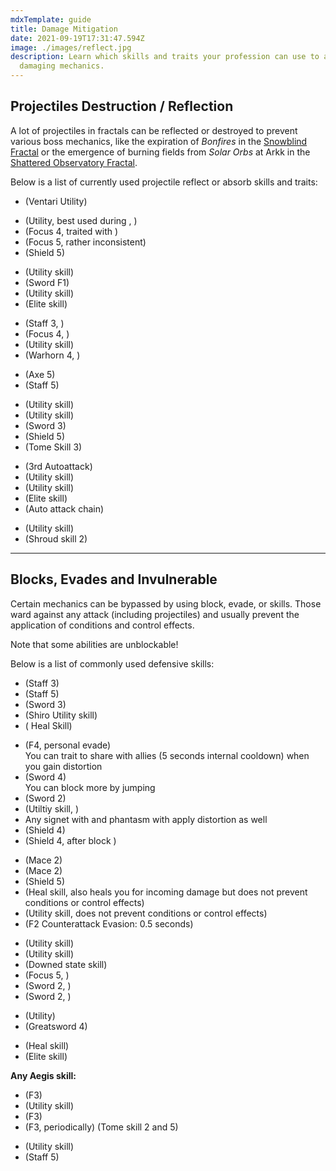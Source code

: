 ```yaml
---
mdxTemplate: guide
title: Damage Mitigation
date: 2021-09-19T17:31:47.594Z
image: ./images/reflect.jpg
description: Learn which skills and traits your profession can use to avoid
  damaging mechanics.
---
```


## Projectiles Destruction / Reflection

A lot of projectiles in fractals can be reflected or destroyed to prevent various boss mechanics, like the expiration of _Bonfires_ in the [Snowblind Fractal](fractals/snowblind) or the emergence of burning fields from _Solar Orbs_ at Arkk in the [Shattered Observatory Fractal](/fractals/shattered-observatory).

Below is a list of currently used projectile reflect or absorb skills and traits:

<Grid>
<GridItem sm="4">
<Card specialization="Revenant">

- <Skill name="Protective Solace"/> <Specialization name="Revenant" disableText/> (Ventari Utility)

</Card>
</GridItem>

<GridItem sm="4">
<Card specialization="Mesmer">

- <Skill id="10302"/> <Specialization name="Mesmer" disableText/> (Utility, best used during <Skill id="29830" disableText/>, <Specialization name="Chronomancer" disableText/>)
- <Skill id="10186"/> <Specialization name="Mesmer" disableText/> (Focus 4, traited with <Trait id="751" disableText/>)
- <Skill id="10282"/> <Specialization name="Mesmer" disableText/> (Focus 5, rather inconsistent)
- <Skill id="30643"/> <Specialization name="Chronomancer" disableText/> (Shield 5)

</Card>
</GridItem>

<GridItem sm="4">
<Card specialization="Warrior">

- <Skill id="30074"/> <Specialization name="Berserker" disableText/> (Utility skill)
- <Skill id="30682"/> <Specialization name="Berserker" disableText/> (Sword F1)
- <Skill name="Bladestorm"/> <Specialization name="Spellbreaker" disableText/> (Utility skill)
- <Skill id="45333"/> <Specialization name="Spellbreaker" disableText/> (Elite skill)

</Card>
</GridItem>

<GridItem sm="4">
<Card specialization="Elementalist">

- <Skill id="5685"/> <Specialization name="Elementalist" disableText/> (Staff 3, <Skill id="5495" disableText/>)
- <Skill id="5530"/> <Specialization name="Elementalist" disableText/> (Focus 4, <Skill id="5494" disableText/>)
- <Skill id="30432"/> <Specialization name="Tempest" disableText/> (Utility skill)
- <Skill id="29453"/> <Specialization name="Tempest" disableText/> (Warhorn 4, <Skill id="5495" disableText/>)

</Card>
</GridItem>

<GridItem sm="4">
<Card specialization="Ranger">

- <Skill id="12639"/> <Specialization name="Ranger" disableText/> (Axe 5)
- <Skill id="31496"/> <Specialization name="Druid" disableText/> (Staff 5)

</Card>
</GridItem>

<GridItem sm="4">
<Card specialization="Guardian">

- <Skill id="9251"/> <Specialization name="Guardian" disableText/> (Utility skill)
- <Skill id="41571"/> <Specialization name="Guardian" disableText/> (Utility skill)
- <Skill id="9107"/> <Specialization name="Guardian" disableText/> (Sword 3)
- <Skill id="9091"/> <Specialization name="Guardian" disableText/> (Shield 5)
- <Skill id="42259"/> <Specialization name="Firebrand" disableText/> (Tome Skill 3)

</Card>
</GridItem>

<GridItem sm="4">
<Card specialization="Thief">

- <Skill name="Punishing Strikes"/> <Specialization name="Thief" disableText/> (3rd Autoattack)
- <Skill id="13065"/> <Specialization name="Thief" disableText/> (Utility skill)
- <Skill id="13056"/> <Specialization name="Thief" disableText/> (Utility skill)
- <Skill name="Dagger Storm"/> <Specialization name="Thief" disableText/> (Elite skill)
- <Skill id="30434"/> <Specialization name="Daredevil" disableText/> (Auto attack chain)

</Card>
</GridItem>

<GridItem sm="4">
<Card specialization="Necromancer">

- <Skill name="Corrosive Poison Cloud"/> <Specialization name="Necromancer" disableText/> (Utility skill)
- <Skill name="Deaths Charge"/> <Specialization name="Reaper" disableText/> (Shroud skill 2)

</Card>
</GridItem>
</Grid>

---

## Blocks, Evades and Invulnerable

Certain mechanics can be bypassed by using block, evade, <Effect name="Invulnerability"/> or <Boon name="Aegis"/> skills. Those ward against any attack (including projectiles) and usually prevent the application of conditions and control effects.

<Warning>

Note that some abilities are unblockable!
</Warning>

Below is a list of commonly used defensive skills:

<Grid>
<GridItem sm="4">
<Card specialization="Revenant">

- <Skill name="Warding Rift"/> <Specialization name="Revenant" disableText/> (Staff 3)
- <Skill name="Surge of the Mists"/> <Specialization name="Revenant" disableText/> (Staff 5)
- <Skill name="Unrelenting Assault"/> <Specialization name="Revenant" disableText/> (Sword 3)
- <Skill name="Riposting Shadows"/> <Specialization name="Revenant" disableText/> (Shiro Utility skill)
- <Skill name="Infuse Light"/> <Specialization name="Herald" disableText/> (<Specialization name="Herald"/> Heal Skill)

</Card>
</GridItem>

<GridItem sm="4">
<Card specialization="Mesmer">

- <Skill id="10192"/> <Specialization name="Mesmer" disableText/> (F4, personal evade) <br/>
  You can trait <Trait id="1852"/> to share <Boon name="Aegis" disableText/> with allies (5 seconds internal cooldown) when you gain distortion
- <Skill id="10280"/> <Specialization name="Mesmer" disableText/> (Sword 4) <br/>
  You can block more by jumping
- <Skill id="10334"/> <Specialization name="Mesmer" disableText/> (Sword 2)
- <Skill id="29526"/> <Specialization name="Chronomancer" disableText/> (Utiltiy skill, <Boon name="Aegis" disableText/>)
- Any signet with <Trait id="713"/> and phantasm with <Trait id="1866" disableText/> apply distortion as well
- <Skill id="30769"/> <Specialization name="Chronomancer" disableText/> (Shield 4)
- <Skill id="29649"/> <Specialization name="Chronomancer" disableText/> (Shield 4, after block )

</Card>
</GridItem>

<GridItem sm="4">
<Card specialization="Warrior">

- <Skill name="Whirlwind Attack"/> <Specialization name="Warrior" disableText/> (Mace 2)
- <Skill id="14507"/> <Specialization name="Warrior" disableText/> (Mace 2)
- <Skill id="14362"/> <Specialization name="Warrior" disableText/> (Shield 5)
- <Skill id="21815"/> <Specialization name="Warrior" disableText/> (Heal skill, also heals you for incoming damage but does not prevent conditions or control effects)
- <Skill id="14392"/> <Specialization name="Warrior" disableText/> (Utility skill, does not prevent conditions or control effects)
- <Skill id="44165"/> <Specialization name="Spellbreaker" disableText/> (F2 Counterattack Evasion: 0.5 seconds)

</Card>
</GridItem>

<GridItem sm="4">
<Card specialization="Elementalist">

- <Skill id="5641"/> <Specialization name="Elementalist" disableText/> (Utility skill)
- <Skill id="5554"/> <Specialization name="Elementalist" disableText/> (Utility skill)
- <Skill id="5564"/> <Specialization name="Elementalist" disableText/> (Downed state skill)
- <Skill id="5521"/> <Specialization name="Elementalist" disableText/> (Focus 5, <Skill id="5495" disableText/>)
- <Skill name="Riptide" profession="elementalist"/> <Specialization name="Weaver" disableText/> (Sword 2, <Skill name="Water Attunement" profession="elementalist" disableText/>)
- <Skill name="Earthen Vortex" profession="elementalist"/> <Specialization name="Weaver" disableText/> (Sword 2, <Skill name="Earth Attunement" profession="elementalist" disableText/>)

</Card>
</GridItem>

<GridItem sm="4">
<Card specialization="Ranger">

- <Skill name="Signet of Stone" profession="Ranger"/> <Specialization name="Ranger" disableText/> (Utility)
- <Skill name="Counterattack"/> <Specialization name="Ranger" disableText/> (Greatsword 4)

</Card>
</GridItem>

<GridItem sm="4">
<Card specialization="Guardian">

- <Skill id="9102"/> <Specialization name="Guardian" disableText/> (Heal skill)
- <Skill id="9154"/> <Specialization name="Guardian" disableText/> (Elite skill)

**Any Aegis skill:**

- <Skill id="9118"/> <Specialization name="Guardian" disableText/> (F3)
- <Skill id="9084"/> <Specialization name="Guardian" disableText/> (Utility skill)
- <Skill id="30029"/> <Specialization name="Dragonhunter" disableText/> (F3)
- <Skill id="42259"/> <Specialization name="Firebrand" disableText/> (F3, periodically) (Tome skill 2 and 5)

</Card>
</GridItem>

<GridItem sm="4">
<Card specialization="Thief">

- <Skill id="30661"/> <Specialization name="Daredevil" disableText/> (Utility skill)
- <Skill id="30597"/> <Specialization name="Daredevil" disableText/> (Staff 5)

</Card>
</GridItem>
</Grid>
